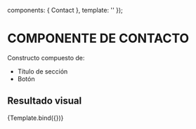 

<Meta title="Construcciones/Contacto" component={Contact} />

  components: { Contact },
  template: '<Contact />'
});

# COMPONENTE DE CONTACTO

Constructo compuesto de:

- Título de sección
- Botón

## Resultado visual

<Story name="Contacto">
  {Template.bind({})}
</Story>